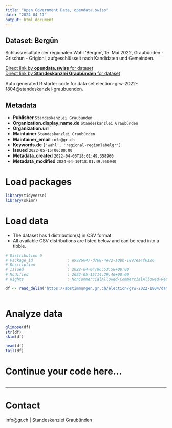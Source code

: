 ```yaml
---
title: "Open Government Data, opendata.swiss"
date: "2024-04-17"
output: html_document
---
```


## Dataset: Bergün

Schlussresultate der regionalen Wahl 'Bergün', 15. Mai 2022, Graubünden - Grischun - Grigioni, aufgeschlüsselt nach Kandidaten und Gemeinden.

[Direct link by **opendata.swiss** for dataset](https://opendata.swiss/de/dataset/bergun)<br>
[Direct link by **Standeskanzlei Graubünden** for dataset](https://abstimmungen.gr.ch/election/grw-2022-1804/data)

Auto generated R starter code for data set election-grw-2022-1804@standeskanzlei-graubuenden.

## Metadata

- **Publisher** `Standeskanzlei Graubünden`
- **Organization.display_name.de** `Standeskanzlei Graubünden`
- **Organization.url** ``
- **Maintainer** `Standeskanzlei Graubünden`
- **Maintainer_email** `info@gr.ch`
- **Keywords.de** `['wahl', 'regional-regionlabelgr']`
- **Issued** `2022-05-15T00:00:00`
- **Metadata_created** `2022-04-06T18:01:49.358960`
- **Metadata_modified** `2024-04-10T18:01:49.950940`


# Load packages

```r

library(tidyverse)
library(skimr)

```

# Load data

-   The dataset has 1 distribution(s) in CSV format.
-   All available CSV distributions are listed below and can be read into a tibble.

```r

# Distribution 0
# Package_id               : e9926047-d768-4e72-a0bb-1897ea4f6126
# Description              : 
# Issued                   : 2022-04-04T06:53:58+00:00
# Modified                 : 2022-05-15T14:29:46+00:00
# Rights                   : NonCommercialAllowed-CommercialAllowed-ReferenceRequired

df <- read_delim('https://abstimmungen.gr.ch/election/grw-2022-1804/data-csv')



```

# Analyze data

```r

glimpse(df)
str(df)
skim(df)

head(df)
tail(df)

```

# Continue your code here...

```r

```

------------------------------------------------------------------------

# Contact

info@gr.ch | Standeskanzlei Graubünden
